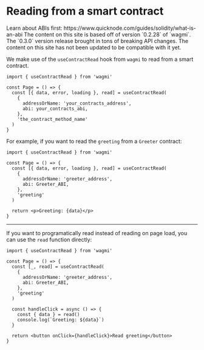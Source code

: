 
# Reading from a smart contract

<Callout>
  Learn about ABIs first:
  https://www.quicknode.com/guides/solidity/what-is-an-abi
</Callout>

<Callout>
  The content on this site is based off of version `0.2.28` of `wagmi`. The
  `0.3.0` version release brought in tons of breaking API changes. The content
  on this site has not been updated to be compatible with it yet.
</Callout>

We make use of the `useContractRead` hook from `wagmi` to read from a smart contract.

```tsx
import { useContractRead } from 'wagmi'

const Page = () => {
  const [{ data, error, loading }, read] = useContractRead(
    {
      addressOrName: 'your_contracts_address',
      abi: your_contracts_abi,
    },
    'the_contract_method_name'
  )
}
```

For example, if you want to read the `greeting` from a `Greeter` contract:

```tsx
import { useContractRead } from 'wagmi'

const Page = () => {
  const [{ data, error, loading }, read] = useContractRead(
    {
      addressOrName: 'greeter_address',
      abi: Greeter_ABI,
    },
    'greeting'
  )

  return <p>Greeting: {data}</p>
}
```

---

If you want to programatically read instead of reading on page load, you can use the `read` function directly:

```tsx
import { useContractRead } from 'wagmi'

const Page = () => {
  const [_, read] = useContractRead(
    {
      addressOrName: 'greeter_address',
      abi: Greeter_ABI,
    },
    'greeting'
  )

  const handleClick = async () => {
    const { data } = read()
    console.log(`Greeting: ${data}`)
  }

  return <button onClick={handleClick}>Read greeting</button>
}
```
